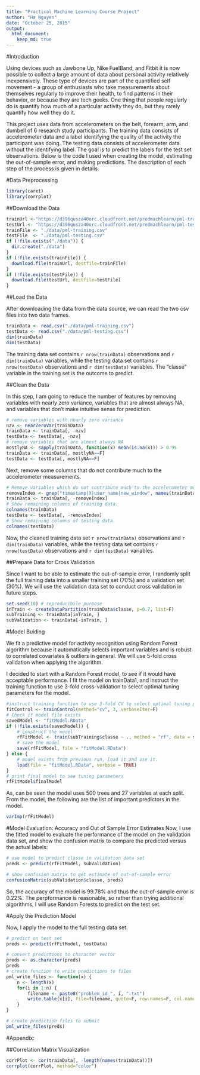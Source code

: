 ```yaml
---
title: "Practical Machine Learning Course Project"
author: "Ha Nguyen"
date: "October 25, 2015"
output: 
  html_document:
    keep_md: true
---
```


#Introduction

Using devices such as Jawbone Up, Nike FuelBand, and Fitbit it is now possible to collect a large amount of data about personal activity relatively inexpensively. These type of devices are part of the quantified self movement - a group of enthusiasts who take measurements about themselves regularly to improve their health, to find patterns in their behavior, or because they are tech geeks. One thing that people regularly do is quantify how much of a particular activity they do, but they rarely quantify how well they do it.

This project uses data from accelerometers on the belt, forearm, arm, and dumbell of 6 research study participants. The training data consists of accelerometer data and a label identifying the quality of the activity the participant was doing. The testing data consists of accelerometer data without the identifying label. The goal is to predict the labels for the test set observations. Below is the code I used when creating the model, estimating the out-of-sample error, and making predictions. The description of each step of the process is given in details.

#Data Preprocessing

```r
library(caret)
library(corrplot)
```

##Download the Data

```r
trainUrl <-"https://d396qusza40orc.cloudfront.net/predmachlearn/pml-training.csv"
testUrl <- "https://d396qusza40orc.cloudfront.net/predmachlearn/pml-testing.csv"
trainFile <- "./data/pml-training.csv"
testFile  <- "./data/pml-testing.csv"
if (!file.exists("./data")) {
  dir.create("./data")
}
if (!file.exists(trainFile)) {
  download.file(trainUrl, destfile=trainFile)
}
if (!file.exists(testFile)) {
  download.file(testUrl, destfile=testFile)
}
```

##Load the Data

After downloading the data from the data source, we can read the two csv files into two data frames.

```r
trainData <- read.csv("./data/pml-training.csv")
testData <- read.csv("./data/pml-testing.csv")
dim(trainData)
dim(testData)
```

The training data set contains `r nrow(trainData)` observations and `r dim(trainData)` variables, while the testing data set contains `r nrow(testData)` observations and `r dim(testData)` variables. The "classe" variable in the training set is the outcome to predict.

##Clean the Data

In this step, I am going to reduce the number of features by removing variables with nearly zero variance, variables that are almost always NA, and variables that don't make intuitive sense for prediction.


```r
# remove variables with nearly zero variance
nzv <- nearZeroVar(trainData)
trainData <- trainData[, -nzv]
testData <- testData[, -nzv]
# remove variables that are almost always NA
mostlyNA <- sapply(trainData, function(x) mean(is.na(x))) > 0.95
trainData <- trainData[, mostlyNA==F]
testData <- testData[, mostlyNA==F]
```

Next, remove some columns that do not contribute much to the accelerometer measurements.

```r
# Remove variables which do not contribute much to the accelerometer measurements.
removeIndex <- grep("timestamp|X|user_name|new_window", names(trainData))
trainData <- trainData[, -removeIndex]
# Show remaining columns of training data.
colnames(trainData)
testData <- testData[, -removeIndex]
# Show remaining columns of testing data.
colnames(testData)
```

Now, the cleaned training data set `r nrow(trainData)` observations and `r dim(trainData)` variables, while the testing data set contains `r nrow(testData)` observations and `r dim(testData)` variables.

##Prepare Data for Cross Validation

Since I want to be able to estimate the out-of-sample error, I randomly split the full training data into a smaller training set (70%) and a validation set (30%). We will use the validation data set to conduct cross validation in future steps.

```r
set.seed(10) # reproducibile purpose
inTrain <- createDataPartition(trainData$classe, p=0.7, list=F)
subTraining <- trainData[inTrain, ]
subValidation <- trainData[-inTrain, ]
```

#Model Buiding

We fit a predictive model for activity recognition using Random Forest algorithm because it automatically selects important variables and is robust to correlated covariates & outliers in general. We will use 5-fold cross validation when applying the algorithm.


I decided to start with a Random Forest model, to see if it would have acceptable performance. I fit the model on trainData1, and instruct the training function to use 3-fold cross-validation to select optimal tuning parameters for the model.

```r
#instruct training function to use 3-fold CV to select optimal tuning parameters
fitControl <- trainControl(method="cv", 3, verboseIter=F)
# Check if model file exists
savedModel <- "fitModel.RData"
if (!file.exists(savedModel)) {
    # construct the model
    rfFitModel <- train(subTraining$classe ~ ., method = "rf", data = subTraining,  trControl=fitControl)
    # save the model
    save(rfFitModel, file = "fitModel.RData")
} else {
    # model exists from previous run, load it and use it.  
    load(file = "fitModel.RData", verbose = TRUE)
}
# print final model to see tuning parameters
rfFitModel$finalModel
```
As, can be seen the model uses 500 trees and 27 variables at each split.
From the model, the following are the list of important predictors in the model.

```r
varImp(rfFitModel)
```
#Model Evaluation: Accuracy and Out of Sample Error Estimates
Now, I use the fitted model to evaluate the performance of the model on the validation data set, and show the confusion matrix to compare the predicted versus the actual labels:


```r
# use model to predict classe in validation data set
preds <- predict(rfFitModel, subValidation)

# show confusion matrix to get estimate of out-of-sample error
confusionMatrix(subValidation$classe, preds)
```

So, the accuracy of the model is 99.78% and thus the out-of-sample error is 0.22%. 
The perpformance is reasonable, so rather than trying additional algorithms, I will use Random Forests to predict on the test set.


#Apply the Prediction Model

Now, I apply the model to the full testing data set.

```r
# predict on test set
preds <- predict(rfFitModel, testData)

# convert predictions to character vector
preds <- as.character(preds)
preds
# create function to write predictions to files
pml_write_files <- function(x) {
    n <- length(x)
    for(i in 1:n) {
        filename <- paste0("problem_id_", i, ".txt")
        write.table(x[i], file=filename, quote=F, row.names=F, col.names=F)
    }
}

# create prediction files to submit
pml_write_files(preds)
```

#Appendix: 

##Correlation Matrix Visualization
```r
corrPlot <- cor(trainData[, -length(names(trainData))])
corrplot(corrPlot, method="color")
```